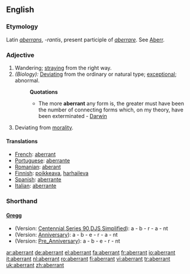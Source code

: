 ==English==

===Etymology===
Latin ''[[aberrans]]'', ''-rantis'', present participle of ''[[aberrare]]''. See [[Aberr]].

===Adjective===
{{en-adj}}
#Wandering; [[straying]] from the right way.
#''(Biology):'' [[Deviating]] from the ordinary or natural type; [[exceptional]]; abnormal.
#:'''Quotations'''
#:*The more '''aberrant''' any form is, the greater must have been the number of connecting forms which, on my theory, have been exterminated - [[Darwin]]
#Deviating from [[morality]].
====Translations====
*[[French]]: [[aberrant]] {{m}}
*[[Portuguese]]: [[aberrante]] {{m}}
*[[Romanian]]: [[aberant]]
*[[Finnish]]: [[poikkeava]], [[harhaileva]]
*[[Spanish]]: [[aberrante]] {{m}}
*[[Italian]]: [[aberrante]] {{m}}

===Shorthand===
====[http://en.wikipedia.org/wiki/Gregg_Shorthand Gregg]====
* (Version: [http://en.wikipedia.org/wiki/Gregg_Shorthand#Centennial_Gregg_Shorthand Centennial],[http://en.wikipedia.org/wiki/Gregg_Shorthand#Series_90_Gregg_Shorthand  Series 90],[http://en.wikipedia.org/wiki/Gregg_Shorthand#Diamond_Jubilee_Gregg_Shorthand  DJS],[http://en.wikipedia.org/wiki/Gregg_Shorthand#Simplified_Gregg_Shorthand Simplified]): a - b - r - a - nt
* (Version: [http://en.wikipedia.org/wiki/Gregg_Shorthand#Anniversary_Gregg_Shorthand Anniversary]): a - b - e - r - a - nt
* (Version: [http://en.wikipedia.org/wiki/Gregg_Shorthand#Pre_Anniversary_Gregg_Shorthand Pre_Anniversary]): a - b - e - r - nt

[[ar:aberrant]]
[[de:aberrant]]
[[el:aberrant]]
[[fa:aberrant]]
[[fr:aberrant]]
[[io:aberrant]]
[[it:aberrant]]
[[nl:aberrant]]
[[ro:aberrant]]
[[fi:aberrant]]
[[vi:aberrant]]
[[tr:aberrant]]
[[uk:aberrant]]
[[zh:aberrant]]